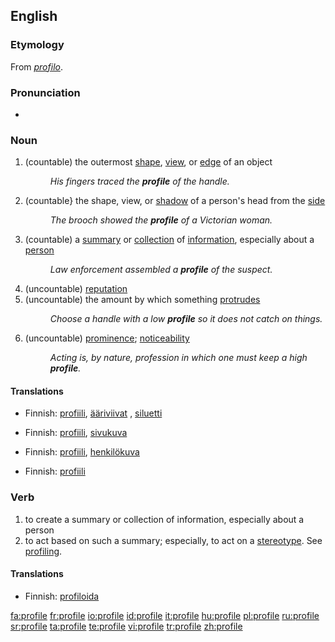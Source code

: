 ==English==
{{wikipedia}}
===Etymology===
From {{It.}} ''[[profilo]]''.

===Pronunciation===
*{{IPA|/profaɪlə/}}

===Noun===
{{en-noun}}
#(countable) the outermost [[shape]], [[view]], or [[edge]] of an object
#:''His fingers traced the '''profile''' of the handle.''
#(countable} the shape, view, or [[shadow]] of a person's head from the [[side]]
#:''The brooch showed the '''profile''' of a Victorian woman.''
#(countable) a [[summary]] or [[collection]] of [[information]], especially about a [[person]]
#:''Law enforcement assembled a '''profile''' of the suspect.''
#(uncountable) [[reputation]]
#(uncountable) the amount by which something [[protrude]]s
#:''Choose a handle with a low '''profile''' so it does not catch on things.''
#(uncountable) [[prominence]]; [[noticeability]]
#:''Acting is, by nature, profession in which one must keep a high '''profile'''.''

====Translations====
{{trans-top|the outermost shape, view, or edge of an object}}
*Finnish: [[profiili]], [[ääriviivat]] {{p}}, [[siluetti]]
{{trans-mid}}
{{trans-bottom}}

{{trans-top|the shape, view, or shadow of a person's head from the side}}
*Finnish: [[profiili]], [[sivukuva]]
{{trans-mid}}
{{trans-bottom}}

{{trans-top|a summary or collection of information, especially about a person}}
*Finnish: [[profiili]], [[henkilökuva]]
{{trans-mid}}
{{trans-bottom}}

{{trans-top|reputation}}
{{trans-mid}}
{{trans-bottom}}

{{trans-top|the amount by which something protrudes}}
{{trans-mid}}
{{trans-bottom}}

{{trans-top|prominence; noticeability}}
*Finnish: [[profiili]]
{{trans-mid}}
{{trans-bottom}}

===Verb===
{{en-verb|profil|ing}}
#to create a summary or collection of information, especially about a person
#to act based on such a summary; especially, to act on a [[stereotype]].  See [[profiling]].

====Translations====
{{trans-top|to create a summary or collection of information}}
*Finnish: [[profiloida]]
{{trans-mid}}
{{trans-bottom}}

{{trans-top|to act based on such a summary; especially, to act on a stereotype}}
{{trans-mid}}
{{trans-bottom}}

[[fa:profile]]
[[fr:profile]]
[[io:profile]]
[[id:profile]]
[[it:profile]]
[[hu:profile]]
[[pl:profile]]
[[ru:profile]]
[[sr:profile]]
[[ta:profile]]
[[te:profile]]
[[vi:profile]]
[[tr:profile]]
[[zh:profile]]